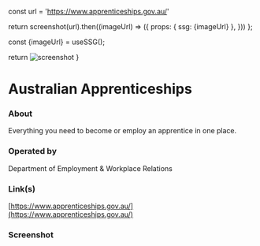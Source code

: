 
const url = 'https://www.apprenticeships.gov.au/'

return screenshot(url).then((imageUrl) => ({
props: { ssg: {imageUrl} },
}))
};

const {imageUrl} = useSSG();

return <img src={imageUrl} alt="screenshot"/>
}

# Australian Apprenticeships

### About

Everything you need to become or employ an apprentice in one place.

### Operated by

Department of Employment & Workplace Relations

### Link(s)

[https://www.apprenticeships.gov.au/](https://www.apprenticeships.gov.au/)

### Screenshot

<ScreenshotImage />
